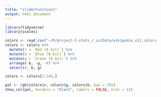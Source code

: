 ```yaml
---
title: "sliderFunctions"
output: html_document
---
```



```r
library(tidyverse)
library(scales)
```

```r
colors <- read_csv("~/R/project-2-stats_r_us/Data/wikipedia_x11_colors.csv")
colors <- colors %>%
  mutate(r = `Red (8 bit)`) %>%
  mutate(b = `Blue (8 bit)`) %>%
  mutate(g = `Green (8 bit)`) %>%
  arrange(-b, -g, -r) %>%
  select(r, b, g)

colors <- colors[1:144,]
```


```r
pal <- rgb(colors$r, colors$g, colors$b, max = 255)
show_col(pal, borders = "black", labels = FALSE, ncol = 12)
```



